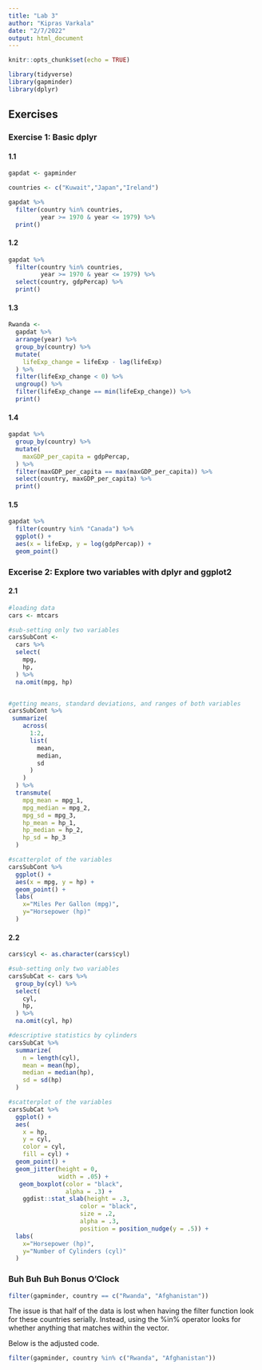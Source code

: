 ```yaml
---
title: "Lab 3"
author: "Kipras Varkala"
date: "2/7/2022"
output: html_document
---
```


```r
knitr::opts_chunk$set(echo = TRUE)

library(tidyverse)
library(gapminder)
library(dplyr)
```

## Exercises

### Exercise 1: Basic dplyr

#### 1.1

```r
gapdat <- gapminder

countries <- c("Kuwait","Japan","Ireland")

gapdat %>%
  filter(country %in% countries, 
         year >= 1970 & year <= 1979) %>%
  print()
```

#### 1.2

```r
gapdat %>%
  filter(country %in% countries, 
         year >= 1970 & year <= 1979) %>%
  select(country, gdpPercap) %>%
  print()
```

#### 1.3

```r
Rwanda <-  
  gapdat %>%
  arrange(year) %>%
  group_by(country) %>%
  mutate(
    lifeExp_change = lifeExp - lag(lifeExp)
  ) %>%
  filter(lifeExp_change < 0) %>%
  ungroup() %>%
  filter(lifeExp_change == min(lifeExp_change)) %>%
  print()
```

#### 1.4

```r
gapdat %>%
  group_by(country) %>%
  mutate(
    maxGDP_per_capita = gdpPercap,
  ) %>%
  filter(maxGDP_per_capita == max(maxGDP_per_capita)) %>%
  select(country, maxGDP_per_capita) %>%
  print()
```

#### 1.5

```r
gapdat %>%
  filter(country %in% "Canada") %>%
  ggplot() +
  aes(x = lifeExp, y = log(gdpPercap)) + 
  geom_point() 
```

### Excerise 2: Explore two variables with dplyr and ggplot2

#### 2.1

```r
#loading data
cars <- mtcars

#sub-setting only two variables
carsSubCont <- 
  cars %>%
  select(
    mpg,
    hp,
  ) %>%
  na.omit(mpg, hp)


#getting means, standard deviations, and ranges of both variables
carsSubCont %>%
 summarize(
    across(
      1:2,
      list(
        mean,
        median,
        sd
      )
    )
  ) %>%
  transmute(
    mpg_mean = mpg_1,
    mpg_median = mpg_2,
    mpg_sd = mpg_3,
    hp_mean = hp_1,
    hp_median = hp_2,
    hp_sd = hp_3
  )

#scatterplot of the variables
carsSubCont %>%
  ggplot() +
  aes(x = mpg, y = hp) + 
  geom_point() +
  labs(
    x="Miles Per Gallon (mpg)", 
    y="Horsepower (hp)"
  )
```

#### 2.2

```r
cars$cyl <- as.character(cars$cyl)

#sub-setting only two variables
carsSubCat <- cars %>% 
  group_by(cyl) %>%
  select(
    cyl,
    hp,
  ) %>%
  na.omit(cyl, hp)

#descriptive statistics by cylinders
carsSubCat %>%
  summarize(
    n = length(cyl),
    mean = mean(hp),
    median = median(hp),
    sd = sd(hp)
  ) 

#scatterplot of the variables
carsSubCat %>%
  ggplot() +
  aes(
    x = hp, 
    y = cyl, 
    color = cyl,
    fill = cyl) + 
  geom_point() +
  geom_jitter(height = 0,
              width = .05) +
   geom_boxplot(color = "black",
                alpha = .3) +
    ggdist::stat_slab(height = .3,
                    color = "black",
                    size = .2,
                    alpha = .3,
                    position = position_nudge(y = .5)) +
  labs(
    x="Horsepower (hp)", 
    y="Number of Cylinders (cyl)"
  )
```

### Buh Buh Buh Bonus O'Clock

```r
filter(gapminder, country == c("Rwanda", "Afghanistan"))
```

The issue is that half of the data is lost when having the filter function look for these countries serially. Instead,
using the %in% operator looks for whether anything that matches within the vector. 

Below is the adjusted code.

```r
filter(gapminder, country %in% c("Rwanda", "Afghanistan"))
```
